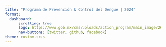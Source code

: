 ```yaml
---
title: "Programa de Prevención & Control del Dengue | 2024"
format: 
  dashboard:
      scrolling: true
      logo: https://www.gob.mx/cms/uploads/action_program/main_image/26942/post_post_portadavectores.gif
      nav-buttons: [twitter, github, facebook]
theme: custom.scss
---
```

